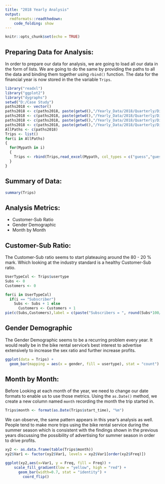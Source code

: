 ```yaml
---
title: "2018 Yearly Analysis"
output:
  rmdformats::readthedown:
    code_folding: show
---
```


```r
knitr::opts_chunk$set(echo = TRUE)
```

## Preparing Data for Analysis:

In order to prepare our data for analysis, we are going to load all our data in the form of lists.
We are going to do the same by providing the paths to all the data and binding them together using `rbind()` function.
The data for the financial year is now stored in the the variable `Trips`.

```r
library("readxl")
library("ggplot2")
library("dygraphs")
setwd("D:/Case Study")
paths2018 <- vector()
paths2018 <- c(paths2018, paste(getwd(),"/Yearly_Data/2018/Quarterly/Divvy_Trips_2018_Q1.xlsx", sep = ""))
paths2018 <- c(paths2018, paste(getwd(),"/Yearly_Data/2018/Quarterly/Divvy_Trips_2018_Q2.xlsx", sep = ""))
paths2018 <- c(paths2018, paste(getwd(),"/Yearly_Data/2018/Quarterly/Divvy_Trips_2018_Q3.xlsx", sep = ""))
paths2018 <- c(paths2018, paste(getwd(),"/Yearly_Data/2018/Quarterly/Divvy_Trips_2018_Q4.xlsx", sep = ""))
AllPaths <- c(paths2018)
Trips <- list()
for(i in AllPaths)
{
  for(Mypath in i)
  {
    Trips <- rbind(Trips,read_excel(Mypath, col_types = c("guess","guess","guess","guess","guess","guess","guess","guess","guess","guess","guess","numeric")))
  }
}
```

## Summary of Data:

```r
summary(Trips)
```
## Analysis Metrics:

* Customer-Sub Ratio
* Gender Demographic
* Month by Month

## Customer-Sub Ratio:

The Customer-Sub ratio seems to start plateauing around the 80 - 20 % mark. 
Which looking at the industry standard is a healthy Customer-Sub ratio.
```r
UserTypeCol <- Trips$usertype
Subs <- 0
Customers <- 0

for(i in UserTypeCol)
  if(i == "Subscriber")
    Subs <- Subs + 1 else
      Customers <- Customers + 1
pie(c(Subs,Customers),label = c(paste("Subscribers = ", round(Subs*100/(Subs + Customers), 2), "%"), paste("Customers = ", round(Customers*100/(Subs + Customers), 2), "%")))
```

## Gender Demographic

The Gender Demographic seems to be a recurring problem every year. It would really be in the bike rental service's best interest to advertise extensively to increase the sex ratio and further increase profits.
```r
ggplot(data = Trips) +
  geom_bar(mapping = aes(x = gender, fill = usertype), stat = "count")
```

## Month by Month:

Before Looking at each month of the year, we need to change our date formats to enable us to use those metrics.
Using the `as.Date()` method, we create a new column named `month` recording the month the trip started in.
```r
Trips$month <- format(as.Date(Trips$start_time), "%m")
```

We can observe, the same pattern appears in this year's analysis as well.
People tend to make more trips using the bike rental service during the summer season which is consistent with the findings shown in the previous years discussing the possibility of advertising for summer season in order to drive profits.
```r
xy2 <- as.data.frame(table(Trips$month))
xy2$Var1 <- factor(xy2$Var1, levels = xy2$Var1[order(xy2$Freq)])

ggplot(xy2,aes(x=Var1, y = Freq, fill = Freq)) +
    scale_fill_gradient(low = "yellow", high = "red") +
      geom_bar(width=0.7, stat = "identity") +
        coord_flip()
```
